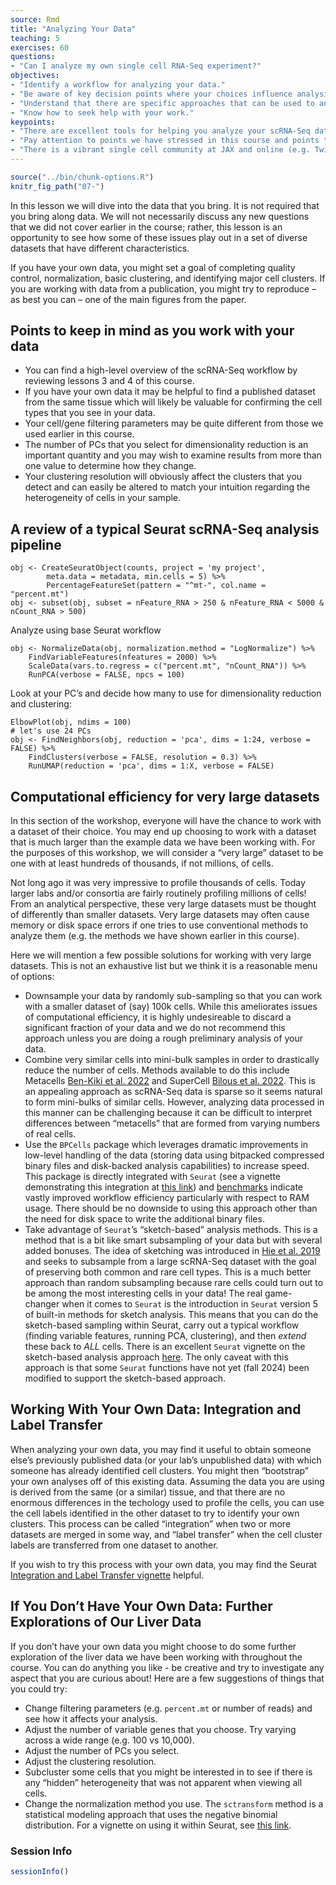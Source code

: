 ```yaml
---
source: Rmd
title: "Analyzing Your Data"
teaching: 5
exercises: 60
questions:
- "Can I analyze my own single cell RNA-Seq experiment?"
objectives:
- "Identify a workflow for analyzing your data."
- "Be aware of key decision points where your choices influence analysis outcomes."
- "Understand that there are specific approaches that can be used to analyze very large datasets."
- "Know how to seek help with your work."
keypoints:
- "There are excellent tools for helping you analyze your scRNA-Seq data."
- "Pay attention to points we have stressed in this course and points that are stressed in analysis vignettes that you may find elsewhere."
- "There is a vibrant single cell community at JAX and online (e.g. Twitter) where you can seek out help."
---
```


```r
source("../bin/chunk-options.R")
knitr_fig_path("07-")
```

In this lesson we will dive into the data that you bring.
It is not required that you bring along data. We will not necessarily
discuss any new questions that we did not cover earlier in the course;
rather, this lesson is an opportunity to see how some of these issues
play out in a set of diverse datasets that have different
characteristics.

If you have your own data, you might set a goal of completing quality
control, normalization, basic clustering, and identifying major
cell clusters. If you are working with data from a publication, you might
try to reproduce -- as best you can -- one of the main figures from the
paper.


## Points to keep in mind as you work with your data

 * You can find a high-level overview of the scRNA-Seq workflow by reviewing
 lessons 3 and 4 of this course.
 * If you have your own data it may be helpful to find a published dataset 
 from the same tissue which will likely be valuable for confirming the cell 
 types that you see in your data.
 * Your cell/gene filtering parameters may be quite different from those we 
 used earlier in this course.
 * The number of PCs that you select for dimensionality reduction is an 
 important quantity and you may wish to examine results from more than one
 value to determine how they change.
 * Your clustering resolution will obviously affect the clusters that you
 detect and can easily be altered to match your intuition regarding the
 heterogeneity of cells in your sample.


## A review of a typical Seurat scRNA-Seq analysis pipeline

```{}
obj <- CreateSeuratObject(counts, project = 'my project',
        meta.data = metadata, min.cells = 5) %>%
        PercentageFeatureSet(pattern = "^mt-", col.name = "percent.mt")
obj <- subset(obj, subset = nFeature_RNA > 250 & nFeature_RNA < 5000 & nCount_RNA > 500)
```

Analyze using base Seurat workflow

```{}
obj <- NormalizeData(obj, normalization.method = "LogNormalize") %>% 
    FindVariableFeatures(nfeatures = 2000) %>% 
    ScaleData(vars.to.regress = c("percent.mt", "nCount_RNA")) %>%
    RunPCA(verbose = FALSE, npcs = 100)
```

Look at your PC's and decide how many to use for dimensionality reduction
and clustering:

```{}
ElbowPlot(obj, ndims = 100)
# let's use 24 PCs
obj <- FindNeighbors(obj, reduction = 'pca', dims = 1:24, verbose = FALSE) %>%
    FindClusters(verbose = FALSE, resolution = 0.3) %>%
    RunUMAP(reduction = 'pca', dims = 1:X, verbose = FALSE)
```

## Computational efficiency for very large datasets

In this section of the workshop, everyone will have the chance to work with
a dataset of their choice. You may end up choosing to work with a dataset
that is much larger than the example data we have been working with.
For the purposes of this workshop, we will consider a "very large" dataset
to be one with at least hundreds of thousands, if not millions, of cells.

Not long ago it was very impressive to profile thousands of cells.
Today larger labs and/or consortia are fairly routinely profiling 
millions of cells!
From an analytical perspective, these very large datasets must be thought 
of differently than smaller datasets. Very large datasets may often
cause memory or disk space errors if one tries to use conventional methods
to analyze them (e.g. the methods we have shown earlier in this course).

Here we will mention a few possible solutions for working with very large
datasets. This is not an exhaustive list but we think it is a reasonable
menu of options:

 <!-- * Be clever in your analysis. Reduce dimensionality of subunits of your data -->
 <!-- (e.g. samples) using something like PCA, and integrate in this  -->
 <!-- reduced-dimensional subspace, which will be less computationally intensive -->
 <!-- than trying to operate on all data simultaneously. For example, see the  -->
 <!-- section on reciprocal PCA at  -->
 <!-- [this link](https://satijalab.org/seurat/archive/v3.2/integration.html) -->
 
 * Downsample your data by randomly sub-sampling so that you can work with
 a smaller dataset of (say) 100k cells. While this ameliorates issues of
 computational efficiency, it is highly undesireable to discard a 
 significant fraction of your data and we do not recommend this approach 
 unless you are doing a rough preliminary analysis of your data.
 * Combine very similar cells into mini-bulk samples in order to 
 drastically reduce the number of cells. Methods available to do this include
 Metacells [Ben-Kiki et al. 2022](https://genomebiology.biomedcentral.com/articles/10.1186/s13059-022-02667-1) 
 and SuperCell [Bilous et al. 2022](https://bmcbioinformatics.biomedcentral.com/articles/10.1186/s12859-022-04861-1).
 This is an appealing approach as scRNA-Seq data is sparse so it seems
 natural to form mini-bulks of similar cells. However, analyzing data
 processed in this manner can be challenging because it can be difficult to
 interpret differences between "metacells" that are formed from varying
 numbers of real cells.
 * Use the `BPCells` package which leverages dramatic improvements in 
 low-level handling of the data (storing data using bitpacked compressed
 binary files and disk-backed analysis capabilities) to increase speed. This
 package is directly integrated with `Seurat` (see a vignette demonstrating
 this integration at [this link](https://satijalab.org/seurat/articles/seurat5_bpcells_interaction_vignette))
 and [benchmarks](https://bnprks.github.io/BPCells/articles/web-only/benchmarks.html)
 indicate vastly improved workflow efficiency particularly
 with respect to RAM usage. There should be no downside to using this approach
 other than the need for disk space to write the additional binary files.
 * Take advantage of `Seurat`'s "sketch-based" analysis methods. This is a 
 method that is a bit like smart subsampling of your data but with several 
 added bonuses. The idea of sketching was introduced in
 [Hie et al. 2019](https://doi.org/10.1016/j.cels.2019.05.003) and seeks to
 subsample from a large scRNA-Seq dataset with the goal of preserving both
 common and rare cell types. This is a much better approach than random
 subsampling because rare cells could turn out to be among the most interesting
 cells in your data! The real game-changer when it comes to `Seurat` is
 the introduction in `Seurat` version 5 of built-in methods for sketch 
 analysis. This means that you can do the sketch-based sampling within 
 Seurat, carry out a typical workflow (finding variable features, 
 running PCA, clustering), and then *extend* these back to *ALL* cells. 
 There is an excellent `Seurat` vignette on the sketch-based analysis 
 approach [here](https://satijalab.org/seurat/articles/seurat5_sketch_analysis).
 The only caveat with this approach is that some `Seurat` functions 
 have not yet (fall 2024) been modified to support the sketch-based approach.


## Working With Your Own Data: Integration and Label Transfer

When analyzing your own data, you may find it useful to 
obtain someone else's previously published data (or your lab's
unpublished data) with which someone has already identified 
cell clusters. You might then "bootstrap" your own analyses off
of this existing data. Assuming the data you are using is derived
from the same (or a similar) tissue, and that there are no 
enormous differences in the techology used to profile the cells,
you can use the cell labels identified in the other dataset to
try to identify your own clusters. This process can be called
"integration" when two or more datasets are merged in some way, and 
"label transfer" when the cell cluster labels are transferred from
one dataset to another. 

If you wish to try this process with your own data, you may find
the Seurat 
[Integration and Label Transfer vignette](https://satijalab.org/seurat/archive/v3.0/integration.html)
helpful.


## If You Don't Have Your Own Data: Further Explorations of Our Liver Data

If you don't have your own data you might choose to do some further
exploration of the liver data we have been working with throughout
the course. You can do anything you like - be creative and try to 
investigate any aspect that you are curious about!
Here are a few suggestions of things that you could try:

 * Change filtering parameters (e.g. `percent.mt` or number of reads) and see how it affects your analysis.
 * Adjust the number of variable genes that you choose. Try varying across a wide range (e.g. 100 vs 10,000).
 * Adjust the number of PCs you select.
 * Adjust the clustering resolution.
 * Subcluster some cells that you might be interested in to see if there is any "hidden" heterogeneity that was not apparent when viewing all cells.
 * Change the normalization method you use. The `sctransform` method is a statistical modeling approach that uses the negative binomial distribution. For a vignette on using it within Seurat, see [this link](https://satijalab.org/seurat/articles/sctransform_vignette.html).

### Session Info

```r
sessionInfo()
```
